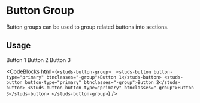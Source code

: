 # Button Group
<HeaderComponent htmlTag="studs-button-group" jsxTag="StudsButtonGroup" version="Since 2.0" status="Stable" />

Button groups can be used to group related buttons into sections.

## Usage

<studs-button-group> 
    <studs-button button-type="primary" btnclasses="-group">Button 1</studs-button>
    <studs-button button-type="primary" btnclasses="-group">Button 2</studs-button>
    <studs-button button-type="primary" btnclasses="-group">Button 3</studs-button>
</studs-button-group>

<CodeBlocks
  html={`
<studs-button-group> 
    <studs-button button-type="primary" btnclasses="-group">Button 1</studs-button>
    <studs-button button-type="primary" btnclasses="-group">Button 2</studs-button>
    <studs-button button-type="primary" btnclasses="-group">Button 3</studs-button>
</studs-button-group>
  `}
/>